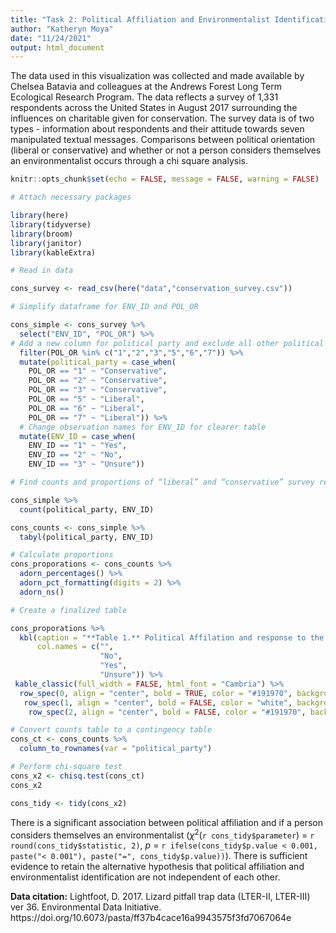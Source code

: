 ```yaml
---
title: "Task 2: Political Affiliation and Environmentalist Identification"
author: "Katheryn Moya"
date: "11/24/2021"
output: html_document
---
```


The data used in this visualization was collected and made available by Chelsea Batavia and colleagues at the Andrews Forest Long Term Ecological Research Program. The data reflects a survey of 1,331 respondents across the United States in August 2017 surrounding the influences on charitable given for conservation. The survey data is of two types - information about respondents and their attitude towards seven manipulated textual messages. Comparisons between political orientation (liberal or conservative) and whether or not a person considers themselves an environmentalist occurs through a chi square analysis.


```r
knitr::opts_chunk$set(echo = FALSE, message = FALSE, warning = FALSE)

# Attach necessary packages 

library(here)
library(tidyverse)
library(broom)
library(janitor)
library(kableExtra)
```



```r

# Read in data

cons_survey <- read_csv(here("data","conservation_survey.csv"))

# Simplify dataframe for ENV_ID and POL_OR

cons_simple <- cons_survey %>% 
  select("ENV_ID", "POL_OR") %>% 
# Add a new column for political party and exclude all other political affiliations
  filter(POL_OR %in% c("1","2","3","5","6","7")) %>%
  mutate(political_party = case_when(
    POL_OR == "1" ~ "Conservative",
    POL_OR == "2" ~ "Conservative",
    POL_OR == "3" ~ "Conservative",
    POL_OR == "5" ~ "Liberal",
    POL_OR == "6" ~ "Liberal",
    POL_OR == "7" ~ "Liberal")) %>% 
  # Change observation names for ENV_ID for clearer table
  mutate(ENV_ID = case_when(
    ENV_ID == "1" ~ "Yes",
    ENV_ID == "2" ~ "No",
    ENV_ID == "3" ~ "Unsure"))
```



```r
# Find counts and proportions of “liberal” and “conservative” survey respondents who responded “Yes”, “No” and “Unsure” to the statement “I consider myself an environmentalist.” 

cons_simple %>% 
  count(political_party, ENV_ID)

cons_counts <- cons_simple %>% 
  tabyl(political_party, ENV_ID)

# Calculate proportions
cons_proporations <- cons_counts %>% 
  adorn_percentages() %>%  
  adorn_pct_formatting(digits = 2) %>% 
  adorn_ns()
```



```r
# Create a finalized table

cons_proporations %>%
  kbl(caption = "**Table 1.** Political Affilation and response to the statement 'I consider myself an environmentalist'",
      col.names = c("",
                    "No",
                    "Yes",
                    "Unsure")) %>%
 kable_classic(full_width = FALSE, html_font = "Cambria") %>% 
  row_spec(0, align = "center", bold = TRUE, color = "#191970", background = "#eee5de") %>% 
   row_spec(1, align = "center", bold = FALSE, color = "white", background = "#f08080") %>% 
    row_spec(2, align = "center", bold = FALSE, color = "#191970", background = "#bfefff")
```



```r

# Convert counts table to a contingency table
cons_ct <- cons_counts %>% 
  column_to_rownames(var = "political_party")
```



```r
# Perform chi-square test
cons_x2 <- chisq.test(cons_ct)
cons_x2

cons_tidy <- tidy(cons_x2)
```
There is a significant association between political affiliation and if a person considers themselves an environmentalist ($\chi$^2^(`r cons_tidy$parameter`) = `r round(cons_tidy$statistic, 2)`, *p* = `r ifelse(cons_tidy$p.value < 0.001, paste("< 0.001"), paste("=", cons_tidy$p.value))`). There is sufficient evidence to retain the alternative hypothesis that political affiliation and environmentalist identification are not independent of each other.


**Data citation:** Lightfoot, D. 2017. Lizard pitfall trap data (LTER-II, LTER-III) ver 36. Environmental Data Initiative. https://doi.org/10.6073/pasta/ff37b4cace16a9943575f3fd7067064e 
